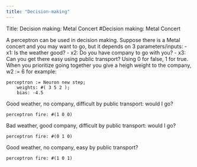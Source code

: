 ```yaml
---
title: "Decision-making"
---
```


Title: Decision making: Metal Concert
#Decision making: Metal Concert

A perceptron can be used in decision making.
Suppose there is a Metal concert and you may want to go, but it depends on 3 parameters/inputs:
- x1: Is the weather good?
- x2: Do you have company to go with you?
- x3: Can you get there easy using public transport?
Using 0 for false, 1 for true.
When you prioritize going together you give a heigh weight to the company, w2 := 6 for example:
```Pharo
perceptron := Neuron new step;
	weights: #( 3 5 2 );
	bias: -4.5
```
Good weather, no company, difficult by public transport: would I go?
```Pharo
perceptron fire: #(1 0 0)
```
Bad weather, good company, difficult by public transport: would I go?
```Pharo
perceptron fire: #(0 1 0)
```
Good weather, no company, easy by public transport?
```Pharo
perceptron fire: #(1 0 1)
```

